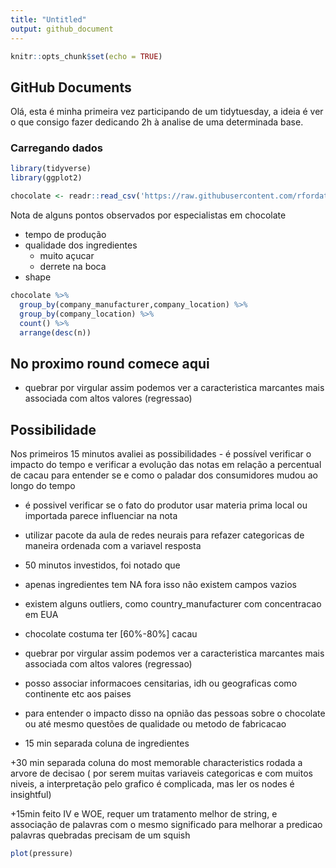 ```yaml
---
title: "Untitled"
output: github_document
---
```


```r
knitr::opts_chunk$set(echo = TRUE)
```

## GitHub Documents

Olá, esta é minha primeira vez participando de um tidytuesday, a ideia é ver o que consigo fazer dedicando 2h à analise de uma determinada base.

### Carregando dados


```r
library(tidyverse)
library(ggplot2)

chocolate <- readr::read_csv('https://raw.githubusercontent.com/rfordatascience/tidytuesday/master/data/2022/2022-01-18/chocolate.csv')

```

Nota de alguns pontos observados por especialistas em chocolate

* tempo de produção
* qualidade dos ingredientes
  * muito açucar 
  * derrete na boca
* shape


```r

chocolate %>%
  group_by(company_manufacturer,company_location) %>%
  group_by(company_location) %>%
  count() %>%
  arrange(desc(n))
```
## No proximo round comece aqui 
- quebrar por virgular assim podemos ver a caracteristica marcantes mais associada com altos valores (regressao) 

## Possibilidade

Nos primeiros 15 minutos avaliei as possibilidades
- é possível verificar o impacto do tempo e verificar a evolução das notas em relação a percentual de cacau para entender se e como o paladar dos consumidores mudou ao longo do tempo

- é possivel verificar se o fato do produtor usar materia prima local ou importada parece influenciar na nota 

- utilizar pacote da aula de redes neurais para refazer categoricas de maneira ordenada com a variavel resposta

+ 50 minutos investidos, foi notado que

- apenas ingredientes tem NA fora isso não existem campos vazios 

- existem alguns outliers, como country_manufacturer com concentracao em EUA 

- chocolate costuma ter [60%-80%] cacau 

- quebrar por virgular assim podemos ver a caracteristica marcantes mais associada com altos valores (regressao) 

- posso associar informacoes censitarias, idh ou geograficas como continente etc aos paises 

- para entender o impacto disso na opnião das pessoas sobre o chocolate ou até mesmo questões de qualidade ou metodo de fabricacao

 + 15 min 
 separada coluna de ingredientes
 
 +30 min 
 separada coluna do most memorable characteristics
 rodada a arvore de decisao ( por serem muitas variaveis categoricas e com muitos niveis, a interpretação pelo grafico é complicada, mas ler os nodes é insightful)
 
 +15min
 feito IV e WOE, requer um tratamento melhor de string, e associação de palavras com o mesmo significado para melhorar a predicao
 palavras quebradas precisam de um squish
 
 
 
```r
plot(pressure)
```

